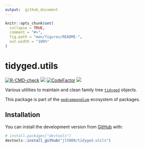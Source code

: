 ```yaml
---
output:  github_document
---
```


<!-- README.md is generated from README.Rmd. Please edit that file -->

```r
knitr::opts_chunk$set(
  collapse = TRUE,
  comment = "#>",
  fig.path = "man/figures/README-",
  out.width = "100%"
)
```

# tidyged.utils

<!-- badges: start -->
[![R-CMD-check](https://github.com/jl5000/tidyged.utils/workflows/R-CMD-check/badge.svg)](https://github.com/jl5000/tidyged.utils/actions)
[![](https://codecov.io/gh/jl5000/tidyged.utils/branch/main/graph/badge.svg)](https://codecov.io/gh/jl5000/tidyged.utils)
[![CodeFactor](https://www.codefactor.io/repository/github/jl5000/tidyged.utils/badge)](https://www.codefactor.io/repository/github/jl5000/tidyged.utils)
[![](https://img.shields.io/badge/lifecycle-maturing-blue.svg)](https://www.tidyverse.org/lifecycle/#maturing)
<!-- badges: end -->

Various utilities to maintain and clean family tree [`tidyged`](https://jl5000.github.io/tidyged/) objects.

This package is part of the [`gedcompendium`](https://github.com/jl5000/gedcompendium) ecosystem of packages.

## Installation

You can install the development version from [GitHub](https://github.com/) with:

``` r
# install.packages("devtools")
devtools::install_github("jl5000/tidyged.utils")
```
